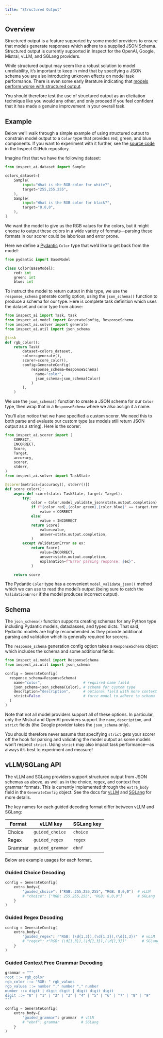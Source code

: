 ```yaml
---
title: "Structured Output"
---
```


## Overview

Structured output is a feature supported by some model providers to ensure that models generate responses which adhere to a supplied JSON Schema. Structured output is currently supported in Inspect for the OpenAI, Google, Mistral, vLLM, and SGLang providers.

While structured output may seem like a robust solution to model unreliability, it's important to keep in mind that by specifying a JSON schema you are also introducing unknown effects on model task performance. There is even some early literature indicating that [models perform worse with structured output](https://dylancastillo.co/posts/say-what-you-mean-sometimes.html).

You should therefore test the use of structured output as an elicitation technique like you would any other, and only proceed if you feel confident that it has made a genuine improvement in your overall task.

## Example

Below we'll walk through a simple example of using structured output to constrain model output to a `Color` type that provides red, green, and blue components. If you want to experiment with it further, see the [source code](https://github.com/UKGovernmentBEIS/inspect_ai/blob/main/examples/structured.py) in the Inspect GitHub repository.

Imagine first that we have the following dataset:

```python
from inspect_ai.dataset import Sample

colors_dataset=[
    Sample(
        input="What is the RGB color for white?",
        target="255,255,255",
    ),
    Sample(
        input="What is the RGB color for black?",
        target="0,0,0",
    ),
]
```

We want the model to give us the RGB values for the colors, but it might choose to output these colors in a wide variety of formats---parsing these formats in our scorer could be laborious and error prone.

Here we define a [Pydantic](https://docs.pydantic.dev/) `Color` type that we'd like to get back from the model:

```python
from pydantic import BaseModel

class Color(BaseModel):
    red: int
    green: int
    blue: int
```

To instruct the model to return output in this type, we use the `response_schema` generate config option, using the `json_schema()` function to produce a schema for our type. Here is complete task definition which uses the dataset and color type from above:

```python
from inspect_ai import Task, task
from inspect_ai.model import GenerateConfig, ResponseSchema
from inspect_ai.solver import generate
from inspect_ai.util import json_schema

@task
def rgb_color():
    return Task(
        dataset=colors_dataset,
        solver=generate(),
        scorer=score_color(),
        config=GenerateConfig(
            response_schema=ResponseSchema(
              name="color", 
              json_schema=json_schema(Color)
            )
        ),
    )
```

We use the `json_schema()` function to create a JSON schema for our `Color` type, then wrap that in a `ResponseSchema` where we also assign it a name.

You'll also notice that we have specified a custom scorer. We need this to both parse and evaluate our custom type (as models still return JSON output as a string). Here is the scorer:

```python
from inspect_ai.scorer import (
    CORRECT,
    INCORRECT,
    Score,
    Target,
    accuracy,
    scorer,
    stderr,
)
from inspect_ai.solver import TaskState

@scorer(metrics=[accuracy(), stderr()])
def score_color():
    async def score(state: TaskState, target: Target):
        try:
            color = Color.model_validate_json(state.output.completion)
            if f"{color.red},{color.green},{color.blue}" == target.text:
                value = CORRECT
            else:
                value = INCORRECT
            return Score(
                value=value,
                answer=state.output.completion,
            )
        except ValidationError as ex:
            return Score(
                value=INCORRECT,
                answer=state.output.completion,
                explanation=f"Error parsing response: {ex}",
            )

    return score
```

The Pydantic `Color` type has a convenient `model_validate_json()` method which we can use to read the model's output (being sure to catch the `ValidationError` if the model produces incorrect output).

## Schema

The `json_schema()` function supports creating schemas for any Python type including Pydantic models, dataclasses, and typed dicts. That said, Pydantic models are highly recommended as they provide additional parsing and validation which is generally required for scorers.

The `response_schema` generation config option takes a `ResponseSchema` object which includes the schema and some additional fields:

```python
from inspect_ai.model import ResponseSchema
from inspect_ai.util import json_schema

config = GenerateConfig(
  response_schema=ResponseSchema(
    name="color",                   # required name field 
    json_schema=json_schema(Color), # schema for custom type
    description="description",      # optional field with more context
    strict=False                    # force model to adhere to schema
  )
)
```

Note that not all model providers support all of these options. In particular, only the Mistral and OpenAI providers support the `name`, `description`, and `strict` fields (the Google provider takes the `json_schema` only). 

You should therefore never assume that specifying `strict` gets your scorer off the hook for parsing and validating the model output as some models won't respect `strict`. Using `strict` may also impact task performance---as always it's best to experiment and measure!


## vLLM/SGLang API

The vLLM and SGLang providers support structured output from JSON schemas as above, as well as in the choice, regex, and context free grammar formats. This is currently implemented through the `extra_body` field in the `GenerateConfig` object. See the docs for [vLLM](https://docs.vllm.ai/en/stable/features/structured_outputs.html) and [SGLang](https://docs.sglang.ai/backend/structured_outputs.html) for more details.

The key names for each guided decoding format differ between vLLM and SGLang:

| Format      | vLLM key         | SGLang key |
|-------------|------------------|------------|
| Choice      | `guided_choice`  | `choice`   |
| Regex       | `guided_regex`   | `regex`    |
| Grammar     | `guided_grammar` | `ebnf`     |

Below are example usages for each format.  

### Guided Choice Decoding

```python
config = GenerateConfig(
    extra_body={
        "guided_choice": ["RGB: 255,255,255", "RGB: 0,0,0"]  # vLLM
        # "choice": ["RGB: 255,255,255", "RGB: 0,0,0"]       # SGLang
    }
)
```

### Guided Regex Decoding

```python
config = GenerateConfig(
    extra_body={
        "guided_regex": r"RGB: (\d{1,3}),(\d{1,3}),(\d{1,3})"  # vLLM
        # "regex": r"RGB: (\d{1,3}),(\d{1,3}),(\d{1,3})"       # SGLang
    }
)
```

### Guided Context Free Grammar Decoding

```python
grammar = """
root ::= rgb_color
rgb_color ::= "RGB: " rgb_values
rgb_values ::= number "," number "," number
number ::= digit | digit digit | digit digit digit
digit ::= "0" | "1" | "2" | "3" | "4" | "5" | "6" | "7" | "8" | "9"
"""

config = GenerateConfig(
    extra_body={
        "guided_grammar": grammar  # vLLM
        # "ebnf": grammar          # SGLang
    }
)
```









